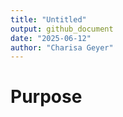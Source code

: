 ```yaml
---
title: "Untitled"
output: github_document
date: "2025-06-12"
author: "Charisa Geyer"
---
```

# Purpose